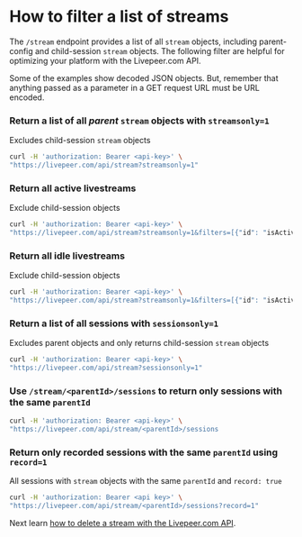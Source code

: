 
<DocsLayout title="How to filter a list of streams - Livepeer.com" description="How to filter a list of streams">

# How to filter a list of streams

The `/stream` endpoint provides a list of all `stream` objects, including parent-config and child-session `stream` objects. The following filter are helpful for optimizing your platform with the Livepeer.com API.

Some of the examples show decoded JSON objects. But, remember that anything passed as a parameter in a GET request URL must be URL encoded.

### Return a list of all *parent* `stream` objects with `streamsonly=1`
Excludes child-session `stream` objects

```bash
curl -H 'authorization: Bearer <api-key>' \
"https://livepeer.com/api/stream?streamsonly=1"
```

### Return all active livestreams
Exclude child-session objects

```bash
curl -H 'authorization: Bearer <api-key>' \
"https://livepeer.com/api/stream?streamsonly=1&filters=[{"id": "isActive", "value": true}]"
```

### Return all idle livestreams
Exclude child-session objects
```bash
curl -H 'authorization: Bearer <api-key>' \
"https://livepeer.com/api/stream?streamsonly=1&filters=[{"id": "isActive", "value": false}]"
```

### Return a list of all sessions with `sessionsonly=1`
Excludes parent objects and only returns child-session `stream` objects

```bash
curl -H 'authorization: Bearer <api-key>' \
"https://livepeer.com/api/stream?sessionsonly=1"
```
### Use `/stream/<parentId>/sessions` to return only sessions with the same `parentId`

```bash
curl -H 'authorization: Bearer <api-key>' \
"https://livepeer.com/api/stream/<parentId>/sessions
```

### Return only recorded sessions with the same `parentId` using `record=1`
All sessions with `stream` objects with the same `parentId` and `record: true`

```bash
curl -H 'authorization: Bearer <api key>' \
"https://livepeer.com/api/stream/<parentId>/sessions?record=1"
```

Next learn
[how to delete a stream with the Livepeer.com API](/docs/guides/api/delete-a-stream).

</DocsLayout>
